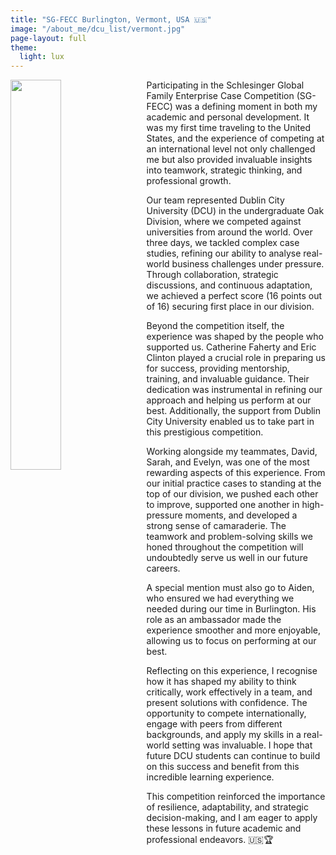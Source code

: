 ```yaml
---
title: "SG-FECC Burlington, Vermont, USA 🇺🇸"
image: "/about_me/dcu_list/vermont.jpg"
page-layout: full
theme:
  light: lux
---
```

![](dcu_list/vermont.jpg){style="float: left; margin-right: 1rem; width: 40%;"}

Participating in the Schlesinger Global Family Enterprise Case Competition (SG-FECC) was a defining moment in both my academic and personal development. It was my first time traveling to the United States, and the experience of competing at an international level not only challenged me but also provided invaluable insights into teamwork, strategic thinking, and professional growth.

Our team represented Dublin City University (DCU) in the undergraduate Oak Division, where we competed against universities from around the world. Over three days, we tackled complex case studies, refining our ability to analyse real-world business challenges under pressure. Through collaboration, strategic discussions, and continuous adaptation, we achieved a perfect score (16 points out of 16) securing first place in our division.

Beyond the competition itself, the experience was shaped by the people who supported us. Catherine Faherty and Eric Clinton played a crucial role in preparing us for success, providing mentorship, training, and invaluable guidance. Their dedication was instrumental in refining our approach and helping us perform at our best. Additionally, the support from Dublin City University enabled us to take part in this prestigious competition.

Working alongside my teammates, David, Sarah, and Evelyn, was one of the most rewarding aspects of this experience. From our initial practice cases to standing at the top of our division, we pushed each other to improve, supported one another in high-pressure moments, and developed a strong sense of camaraderie. The teamwork and problem-solving skills we honed throughout the competition will undoubtedly serve us well in our future careers.

A special mention must also go to Aiden, who ensured we had everything we needed during our time in Burlington. His role as an ambassador made the experience smoother and more enjoyable, allowing us to focus on performing at our best.

Reflecting on this experience, I recognise how it has shaped my ability to think critically, work effectively in a team, and present solutions with confidence. The opportunity to compete internationally, engage with peers from different backgrounds, and apply my skills in a real-world setting was invaluable. I hope that future DCU students can continue to build on this success and benefit from this incredible learning experience.

This competition reinforced the importance of resilience, adaptability, and strategic decision-making, and I am eager to apply these lessons in future academic and professional endeavors. 🇺🇸🏆